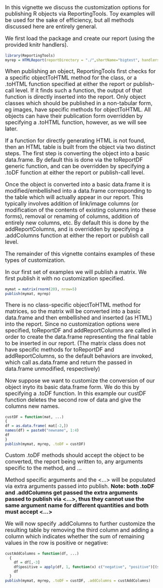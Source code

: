 <style>
p {font-size:large}
</style>

In this vignette we discuss the customization options for publishing R objects via ReportingTools. Toy examples will be used for the sake of efficiency, but all methods discussed here are entirely general.

We first load the package and create our report (using the provided knitr handlers).

```r
library(ReportingTools)
myrep = HTMLReport(reportDirectory = "./",shortName="bigtest", handlers = ReportingTools:::knitrHandlers)
```

When publishing an object, ReportingTools first checks for a specific objectToHTML method for the class, or a .toHTML function specified at either the report or publish-call level. If it finds such a function, the output of that function is directly inserted into the report. Only object classes which should be published in a non-tabular form, eg images, have specific methods for objectToHTML. All objects can have their publication form overridden by specifying a .toHTML function, however, as we will see later.

If a function for directly generating HTML is not found, then an HTML table is built from the object via two distinct steps. The first step is converting the object into a basic data.frame. By default this is done via the toReportDF generic function, and can be overridden by specifying a .toDF function at either the report or publish-call level.

Once the object is converted into a basic data.frame it is modified/embellished into a data.frame corresponding to the table which will actually appear in our report. This typically involves addition of link/image columns (or modification of the contents of existing columns into these forms), removal or renaming of columns, addition of entirely new columns, etc. By default this is done by the addReportColumns, and is overridden by specifying a .addColumns function at either the report or publish call level.

The remainder of this vignette contains examples of these types of customization.

In our first set of examples we will publish a matrix. We first publish it with no customization specified.

```r
mymat = matrix(rnorm(20), nrow=5)
publish(mymat, myrep) 
```

There is no class-specific objectToHTML method for matrices, so the matrix will be converted into a basic data.frame and then embellished and inserted (as HTML) into the report. Since no customization options were specified, toReportDF and addReportColumns are called in order to create the data.frame representing the final table to be inserted in our report. (The matrix class does not have specific methods for toReportDF and addReportColumns, so the default behaviors are invoked, which call as.data.frame and return the passed in data.frame unmodified, respectively)

Now suppose we want to customize the conversion of our object inyto its basic data.frame form. We do this by specifying a .toDF function. In this example our custDF function deletes the second row of data and give the columns new names.

```r
custDF = function(mat, ...)
{
df = as.data.frame( mat[-2,])
names(df) = paste0("newname", 1:4)
df
} 
publish(mymat, myrep, .toDF = custDF)
```

Custom .toDF methods should accept the object to be converted, the report being written to, any arguments specific to the method, and ...

Method specific arguments and the <...> will be populated via extra arguments passed into publish. **Note: both .toDF and .addColumns get passed the extra arguments passed to publish via <...>, thus they cannot use the same argument name for different quantities and both must accept <...>**

We will now specify .addColumns to further customize the resulting table by removing the third column and adding a column which indicates whether the sum of remaining values in the row is positive or negative:

```r
custAddColumns = function(df, ...)
  {
    df = df[,-3]
    df$positive = apply(df, 1, function(x) c("negative", "positive")[(sum(x) > 0) + 1])
    df  
  }
publish(mymat, myrep, .toDF = custDF, .addColumns = custAddColumns)
```
